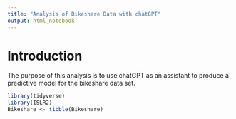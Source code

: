 ```yaml
---
title: "Analysis of Bikeshare Data with chatGPT"
output: html_notebook
---
```


# Introduction

The purpose of this analysis is to use chatGPT as an assistant to produce a
predictive model for the bikeshare data set. 

```r
library(tidyverse)
library(ISLR2)
Bikeshare <- tibble(Bikeshare)
```

